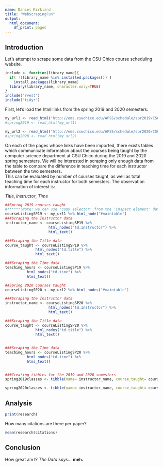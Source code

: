 ```yaml
---
name: Daniel Kirkland
title: "WebScrapingFun"
output:
  html_document:
    df_print: paged
---
```


## Introduction
Let's attempt to scrape some data from the CSU Chico course scheduling website.  

```r
include <- function(library_name){
  if( !(library_name %in% installed.packages()) )
    install.packages(library_name) 
  library(library_name, character.only=TRUE)
}
include("rvest")
include("tidyr")
```

First, let's load the html links from the spring 2019 and 2020 semesters:
```r
my_url1 <- read_html("http://ems.csuchico.edu/APSS/schedule/spr2019/CSCI.shtml")
#spring2019 <- read_html(my_url1)

my_url2 <- read_html("http://ems.csuchico.edu/APSS/schedule/spr2020/CSCI.shtml")
#spring2020 <- read_html(my_url2)
```
On each of the pages whose links have been imported, there exists tables which communicate information about the courses being taught by the computer science department at CSU Chico during the 2019 and 2020 spring semesters.  We will be interested in scraping only enough data from the table to compare the difference in teaching time for each instructor between the two semesters.  
This can be evaluated by number of courses taught, as well as total teaching time for each instructor for both semesters.  The observation information of interest is: 

*Title*, *Instructor*, *Time* 

```r
##Spring 2019 courses taught
#******(Note: we can use 'copy selector' from the 'inspect element' data to obtain the exact name needed for #******aliasing. Ex. #maintable uses # to indicate 'id=____', vs 'td._____'td.Instructor)
courseListingSP19 <- my_url1 %>% html_node("#maintable")
###Scraping the Instructor data
instructor_name <- courseListingSP19 %>% 
                    html_nodes("td.Instructor") %>% 
                    html_text()

###Scraping the Title data
course_taught <- courseListingSP19 %>% 
              html_nodes("td.title") %>% 
              html_text()  

###Scraping the Time data
teaching_hours <- courseListingSP19 %>% 
          html_nodes("td.time") %>% 
          html_text() 

##Spring 2020 courses taught
courseListingSP20 <- my_url2 %>% html_nodes("#maintable")

###Scraping the Instructor data
instructor_name <- courseListingSP20 %>% 
                    html_nodes("td.Instructor") %>% 
                    html_text()

###Scraping the Title data 
course_taught <- courseListingSP20 %>% 
              html_nodes("td.title") %>% 
              html_text() 
              
              
###Scraping the Time data              
teaching_hours <- courseListingSP20 %>% 
          html_nodes("td.time") %>% 
          html_text()  
          

###Creating tibbles for the 2019 and 2020 semesters
spring2019classes <- tibble(name= instructor_name, course_taught= course_taught, teaching_time= teaching_hours)

spring2020classes <- tibble(name= instructor_name, course_taught= course_taught, teaching_time= teaching_hours)

```

## Analysis
```r
print(research)
```
How many citations are there per paper?
```r
mean(research$citations)
```

## Conclusion

How great am I? *The Data says*... **meh.**